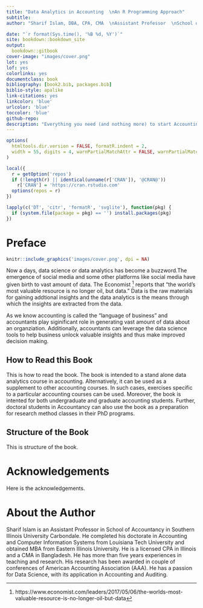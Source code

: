 ```yaml
--- 
title: "Data Analytics in Accounting  \nAn R Programming Approach"
subtitle: 
author: "Sharif Islam, DBA, CPA, CMA  \nAssistant Professor  \nSchool of Accountancy  \nCollege of Business & Analytics  \nSouthern Illinois University Carbondale" 

date: "`r format(Sys.time(), '%B %d, %Y')`"
site: bookdown::bookdown_site
output: 
  bookdown::gitbook
cover-image: "images/cover.png"
lot: yes
lof: yes 
colorlinks: yes 
documentclass: book
bibliography: [book2.bib, packages.bib]
biblio-style: apalike
link-citations: yes
linkcolor: 'blue'
urlcolor: 'blue' 
toccolor: 'blue'
github-repo:
description: "Everything you need (and nothing more) to start Accounting Analytics."
---
```



```r
options(
  htmltools.dir.version = FALSE, formatR.indent = 2,
  width = 55, digits = 4, warnPartialMatchAttr = FALSE, warnPartialMatchDollar = FALSE
)

local({
  r = getOption('repos')
  if (!length(r) || identical(unname(r['CRAN']), '@CRAN@'))
    r['CRAN'] = 'https://cran.rstudio.com' 
  options(repos = r)
})

lapply(c('DT', 'citr', 'formatR', 'svglite'), function(pkg) {
  if (system.file(package = pkg) == '') install.packages(pkg)
})
```


# Preface  {-} 

```r
knitr::include_graphics('images/cover.png', dpi = NA)
```


\renewcommand{\chaptermark}[1]{\markboth{\uppercase{#1}}{\uppercase{#1}}}
\chaptermark{Preface}

Now a days, data science or data analytics has become a buzzword.The emergence of social media and some other platforms like social media have given birth to vast amount of data. The Economist [^1] reports that "the world's most valuable resource is no longer oil, but data." Data is the raw materials for gaining addtional insights and the data analytics is the means through which the insights are extracted from the data. 

As we know accounting is called the "language of business" and accountants play siginificant role in generating vast amount of data about an organziation. Additionally, accountants can leverage the data science tools to help business unlock valuable insights  and thus make improved decision making. 


## How to Read this Book  {-}

This is how to read the book. The book is intended to a stand alone data analytics course in accounting. Alternatively, it can be used as a supplement to other accounting courses. In such cases, exercises specific to a particular accounting courses can be used. Moreover, the book is intented for both undergraduate and graduate accounting students. Further, doctoral students in Accountancy can also use the book as a preparation for research method classes in their PhD programs. 

## Structure of the Book {-}

This is structure of the book.


# Acknowledgements  {-} 

Here is the acknowledgements. 


# About the Author  {-} 

Sharif Islam is an Assistant Professor in School of Accountancy in Southern Illinois University Carbondale. He completed his doctorate in Accounting and Computer Information Systems from Louisiana Tech University and obtained MBA from Eastern Illinois University. He is a licensed CPA in Illinois and a CMA in Bangladesh. He has more than five years experiences in teaching and research. His research has been awarded in couple of conferences of American Accounting Association (AAA). He has a passion for Data Science, with its application in Accounting and Auditing.

\renewcommand{\chaptermark}[1]{\markboth{\uppercase{\thechapter. \ #1}}{}}


[^1]: https://www.economist.com/leaders/2017/05/06/the-worlds-most-valuable-resource-is-no-longer-oil-but-data
